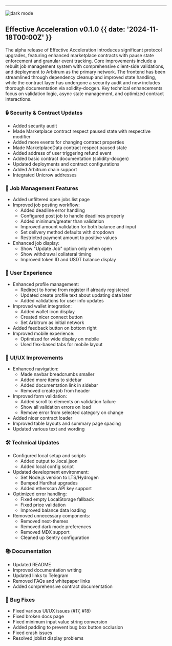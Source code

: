 
---

![dark mode](@/images/changelog-1.webp)

## Effective Acceleration v0.1.0 {{  date: '2024-11-18T00:00Z' }}

The alpha release of Effective Acceleration introduces significant protocol upgrades, featuring enhanced marketplace contracts with pause state enforcement and granular event tracking. Core improvements include a rebuilt job management system with comprehensive client-side validations, and deployment to Arbitrum as the primary network. The frontend has been streamlined through dependency cleanup and improved state handling, while the contract layer has undergone a security audit and now includes thorough documentation via solidity-docgen. Key technical enhancements focus on validation logic, async state management, and optimized contract interactions.

### 🔒 Security & Contract Updates
- Added security audit
- Made Marketplace contract respect paused state with respective modifier
- Added more events for changing contract properties
- Made MarketplaceData contract respect paused state
- Added address of user triggering refund event
- Added basic contract documentation (solidity-docgen)
- Updated deployments and contract configurations
- Added Arbitrum chain support
- Integrated Unicrow addresses

### 💼 Job Management Features
- Added unfiltered open jobs list page
- Improved job posting workflow:
  - Added deadline error handling
  - Configured post job to handle deadlines properly
  - Added minimum/greater than validation
  - Improved amount validation for both balance and input
  - Set delivery method defaults with dropdown
  - Restricted payment amount to positive values
- Enhanced job display:
  - Show "Update Job" option only when open
  - Show withdrawal collateral timing
  - Improved token ID and USDT balance display

### 👤 User Experience
- Enhanced profile management:
  - Redirect to home from register if already registered
  - Updated create profile text about updating data later
  - Added validations for user info updates
- Improved wallet integration:
  - Added wallet icon display
  - Created nicer connect button
  - Set Arbitrum as initial network
- Added feedback button on bottom right
- Improved mobile experience:
  - Optimized for wide display on mobile
  - Used flex-based tabs for mobile layout

### 🎨 UI/UX Improvements
- Enhanced navigation:
  - Made navbar breadcrumbs smaller
  - Added more items to sidebar
  - Added documentation link in sidebar
  - Removed create job from header
- Improved form validation:
  - Added scroll to elements on validation failure
  - Show all validation errors on load
  - Remove error from selected category on change
- Added nicer contract loader
- Improved table layouts and summary page spacing
- Updated various text and wording

### 🛠 Technical Updates
- Configured local setup and scripts
  - Added output to .local.json
  - Added local config script
- Updated development environment:
  - Set Node.js version to LTS/Hydrogen
  - Bumped Hardhat upgrades
  - Added etherscan API key support
- Optimized error handling:
  - Fixed empty LocalStorage fallback
  - Fixed price validation
  - Improved balance data loading
- Removed unnecessary components:
  - Removed next-themes
  - Removed dark mode preferences
  - Removed MDX support
  - Cleaned up Sentry configuration

### 📚 Documentation
- Updated README
- Improved documentation writing
- Updated links to Telegram
- Removed FAQs and whitepaper links
- Added comprehensive contract documentation

### 🐛 Bug Fixes
- Fixed various UI/UX issues (#17, #18)
- Fixed broken docs page
- Fixed minimum input value string conversion
- Added padding to prevent bug box button occlusion
- Fixed crash issues
- Resolved joblist display problems
